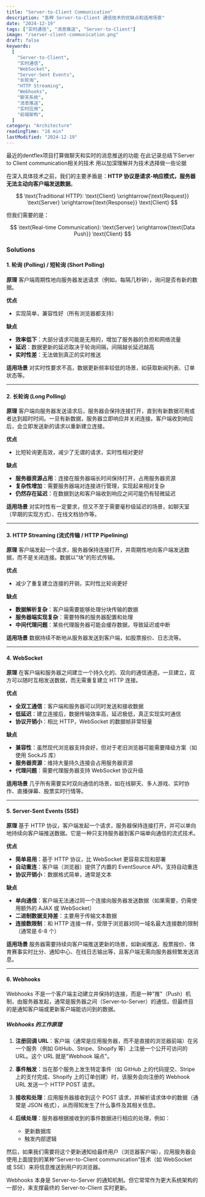```yaml
---
title: "Server-to-Client Communication"
description: "各种 Server-to-Client 通信技术的优缺点和适用场景"
date: "2024-12-19"
tags: ["实时通信", "消息推送", "Server-to-Client"]
image: "/server-client-communication.png"
draft: false
keywords:
  [
    "Server-to-Client",
    "实时通信",
    "WebSocket",
    "Server-Sent Events",
    "长轮询",
    "HTTP Streaming",
    "Webhooks",
    "聊天系统",
    "消息推送",
    "实时应用",
    "前端架构",
  ]
category: "Architecture"
readingTime: "16 min"
lastModified: "2024-12-19"
---
```


最近的dentflex项目打算做聊天和实时的消息推送的功能 在此记录总结下Server to Client communication相关的技术 用以加深理解并为技术选择做一些论据

在深入具体技术之前，我们的主要矛盾是：**HTTP 协议是请求-响应模式，服务器无法主动向客户端发送数据**。

$$
\text{Traditional HTTP}: \text{Client} \xrightarrow{\text{Request}} \text{Server} \xrightarrow{\text{Response}} \text{Client}
$$

但我们需要的是：

$$
\text{Real-time Communication}: \text{Server} \xrightarrow{\text{Data Push}} \text{Client}
$$

### Solutions

#### 1. 轮询 (Polling) / 短轮询 (Short Polling)

**原理**
客户端周期性地向服务器发送请求（例如，每隔几秒钟），询问是否有新的数据。

**优点**

- 实现简单，兼容性好（所有浏览器都支持）

**缺点**

- **效率低下**：大部分请求可能是无用的，增加了服务器的负担和网络流量
- **延迟**：数据更新的延迟取决于轮询间隔，间隔越长延迟越高
- **实时性差**：无法做到真正的实时推送

**适用场景**
对实时性要求不高，数据更新频率较低的场景，如获取新闻列表、订单状态等。

---

#### 2. 长轮询 (Long Polling)

**原理**
客户端向服务器发送请求后，服务器会保持连接打开，直到有新数据可用或者达到超时时间。一旦有新数据，服务器立即响应并关闭连接。客户端收到响应后，会立即发送新的请求以重新建立连接。

**优点**

- 比短轮询更高效，减少了无谓的请求，实时性相对更好

**缺点**

- **服务器资源占用**：连接在服务器端长时间保持打开，占用服务器资源
- **复杂性增加**：需要服务器端对连接进行管理，实现起来相对复杂
- **仍然存在延迟**：在数据到达和客户端收到响应之间可能仍有轻微延迟

**适用场景**
对实时性有一定要求，但又不至于需要毫秒级延迟的场景，如聊天室（早期的实现方式）、在线文档协作等。

---

#### 3. HTTP Streaming (流式传输 / HTTP Pipelining)

**原理**
客户端发起一个请求，服务器保持连接打开，并周期性地向客户端发送数据，而不是关闭连接。数据以"块"的形式传输。

**优点**

- 减少了重复建立连接的开销，实时性比轮询更好

**缺点**

- **数据解析复杂**：客户端需要能够处理分块传输的数据
- **服务器端实现复杂**：需要特殊的服务器配置和处理
- **中间代理问题**：某些代理服务器可能会缓存数据，导致延迟或中断

**适用场景**
数据持续不断地从服务器发送到客户端，如股票报价、日志流等。

---

#### 4. WebSocket

**原理**
在客户端和服务器之间建立一个持久化的、双向的通信通道。一旦建立，双方可以随时互相发送数据，而无需重复建立 HTTP 连接。

**优点**

- **全双工通信**：客户端和服务器可以同时发送和接收数据
- **低延迟**：建立连接后，数据传输效率高，延迟极低，真正实现实时通信
- **协议开销小**：相比 HTTP，WebSocket 的数据帧非常轻量

**缺点**

- **兼容性**：虽然现代浏览器支持良好，但对于老旧浏览器可能需要降级方案（如使用 SockJS 库）
- **服务器资源**：维持大量持久连接会占用服务器资源
- **代理问题**：需要代理服务器支持 WebSocket 协议升级

**适用场景**
几乎所有需要实时双向通信的场景，如在线聊天、多人游戏、实时协作、直播弹幕、股票实时行情等。

---

#### 5. Server-Sent Events (SSE)

**原理**
基于 HTTP 协议，客户端发起一个请求，服务器保持连接打开，并可以单向地持续向客户端推送数据。它是一种只支持服务器到客户端单向通信的流式技术。

**优点**

- **简单易用**：基于 HTTP 协议，比 WebSocket 更容易实现和部署
- **自动重连**：客户端（浏览器）提供了内置的 EventSource API，支持自动重连
- **协议开销小**：数据格式简单，通常是文本

**缺点**

- **单向通信**：客户端无法通过同一个连接向服务器发送数据（如果需要，仍需使用额外的 AJAX 或 WebSocket）
- **二进制数据支持差**：主要用于传输文本数据
- **连接数限制**：和 HTTP 连接一样，受限于浏览器对同一域名最大连接数的限制（通常是 6-8 个）

**适用场景**
服务器需要持续向客户端推送更新的场景，如新闻推送、股票报价、体育赛事实时比分、通知中心、在线日志输出等，且客户端无需向服务器频繁发送消息。

---

#### 6. Webhooks

Webhooks 不是一个客户端主动建立并保持的连接，而是一种"推"（Push）机制，由服务器发起，通常是服务器之间（Server-to-Server）的通信，但最终目的是通知客户端或更新客户端能访问到的数据。

##### Webhooks 的工作原理

1. **注册回调 URL**：客户端（通常是应用服务器，而不是直接的浏览器前端）在另一个服务（例如 GitHub、Stripe、Shopify 等）上注册一个公开可访问的 URL。这个 URL 就是"Webhook 端点"。

2. **事件触发**：当在那个服务上发生特定事件（如 GitHub 上的代码提交、Stripe 上的支付完成、Shopify 上的订单创建）时，该服务会向注册的 Webhook URL 发送一个 HTTP POST 请求。

3. **接收和处理**：应用服务器接收到这个 POST 请求，并解析请求体中的数据（通常是 JSON 格式），从而得知发生了什么事件及其相关信息。

4. **后续处理**：服务器根据接收到的事件数据进行相应的处理，例如：
   - 更新数据库
   - 触发内部逻辑

然后，如果我们需要将这个更新通知给最终用户（浏览器客户端），应用服务器会使用上面提到的某种"Server-to-Client communication"技术（如 WebSocket 或 SSE）来将信息推送到用户的浏览器。

Webhooks 本身是 Server-to-Server 的通知机制。但它常常作为更大系统架构的一部分，来支撑最终的 Server-to-Client 实时更新。
